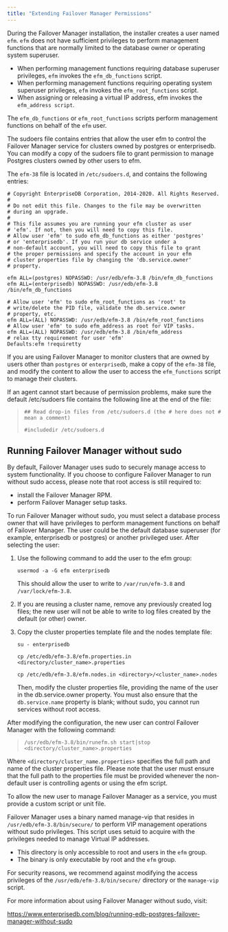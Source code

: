 ```yaml
---
title: "Extending Failover Manager Permissions"
---
```


<div id="extending_efm_permissions" class="registered_link"></div>

During the Failover Manager installation, the installer creates a user named `efm`. `efm` does not have sufficient privileges to perform management functions that are normally limited to the database owner or operating system superuser.

-   When performing management functions requiring database superuser privileges, `efm` invokes the `efm_db_functions` script.
-   When performing management functions requiring operating system superuser privileges, `efm` invokes the `efm_root_functions` script.
-   When assigning or releasing a virtual IP address, efm invokes the `efm_address script`.

The `efm_db_functions` or `efm_root_functions` scripts perform management functions on behalf of the `efm` user.

The sudoers file contains entries that allow the user efm to control the Failover Manager service for clusters owned by postgres or enterprisedb. You can modify a copy of the sudoers file to grant permission to manage Postgres clusters owned by other users to efm.

The `efm-38` file is located in `/etc/sudoers.d`, and contains the following entries:

```
# Copyright EnterpriseDB Corporation, 2014-2020. All Rights Reserved.
#
# Do not edit this file. Changes to the file may be overwritten
# during an upgrade.
#
# This file assumes you are running your efm cluster as user
# 'efm'. If not, then you will need to copy this file.
# Allow user 'efm' to sudo efm_db_functions as either 'postgres'
# or 'enterprisedb'. If you run your db service under a
# non-default account, you will need to copy this file to grant
# the proper permissions and specify the account in your efm
# cluster properties file by changing the 'db.service.owner'
# property.

efm ALL=(postgres) NOPASSWD: /usr/edb/efm-3.8 /bin/efm_db_functions
efm ALL=(enterprisedb) NOPASSWD: /usr/edb/efm-3.8
/bin/efm_db_functions

# Allow user 'efm' to sudo efm_root_functions as 'root' to
# write/delete the PID file, validate the db.service.owner
# property, etc.
efm ALL=(ALL) NOPASSWD: /usr/edb/efm-3.8 /bin/efm_root_functions
# Allow user 'efm' to sudo efm_address as root for VIP tasks.
efm ALL=(ALL) NOPASSWD: /usr/edb/efm-3.8 /bin/efm_address
# relax tty requirement for user 'efm'
Defaults:efm !requiretty
```

If you are using Failover Manager to monitor clusters that are owned by users other than `postgres` or `enterprisedb`, make a copy of the `efm-38` file, and modify the content to allow the user to access the `efm_functions` script to manage their clusters.

If an agent cannot start because of permission problems, make sure the default /etc/sudoers file contains the following line at the end of the file:

> `## Read drop-in files from /etc/sudoers.d (the # here does not # mean a comment)`
>
> `#includedir /etc/sudoers.d`

<div id="running_efm_without_sudo" class="registered_link"></div>

## Running Failover Manager without sudo

By default, Failover Manager uses sudo to securely manage access to system functionality. If you choose to configure Failover Manager to run without sudo access, please note that root access is still required to:

-   install the Failover Manager RPM.
-   perform Failover Manager setup tasks.

To run Failover Manager without sudo, you must select a database process owner that will have privileges to perform management functions on behalf of Failover Manager. The user could be the default database superuser (for example, enterprisedb or postgres) or another privileged user. After selecting the user:

1.  Use the following command to add the user to the efm group:

    `usermod -a -G efm enterprisedb`

    This should allow the user to write to `/var/run/efm-3.8` and `/var/lock/efm-3.8`.

2.  If you are reusing a cluster name, remove any previously created log files; the new user will not be able to write to log files created by the default (or other) owner.

3.  Copy the cluster properties template file and the nodes template file:

    `su - enterprisedb`

    `cp /etc/edb/efm-3.8/efm.properties.in <directory/cluster_name>.properties`

    `cp /etc/edb/efm-3.8/efm.nodes.in <directory>/<cluster_name>.nodes`

    Then, modify the cluster properties file, providing the name of the user in the db.service.owner property. You must also ensure that the `db.service.name` property is blank; without sudo, you cannot run services without root access.

After modifying the configuration, the new user can control Failover Manager with the following command:

> `/usr/edb/efm-3.8/bin/runefm.sh start|stop <directory/cluster_name>.properties`

Where `<directory/cluster_name.properties>` specifies the full path and name of the cluster properties file. Please note that the user must ensure that the full path to the properties file must be provided whenever the non-default user is controlling agents or using the efm script.

To allow the new user to manage Failover Manager as a service, you must provide a custom script or unit file.

Failover Manager uses a binary named manage-vip that resides in `/usr/edb/efm-3.8/bin/secure/` to perform VIP management operations without sudo privileges. This script uses setuid to acquire with the privileges needed to manage Virtual IP addresses.

-   This directory is only accessible to root and users in the `efm` group.
-   The binary is only executable by root and the `efm` group.

For security reasons, we recommend against modifying the access privileges of the `/usr/edb/efm-3.8/bin/secure/` directory or the `manage-vip` script.

For more information about using Failover Manager without sudo, visit:

<https://www.enterprisedb.com/blog/running-edb-postgres-failover-manager-without-sudo>
